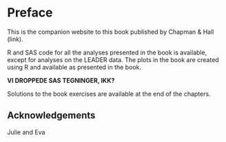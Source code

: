 # Preface {.unnumbered}

This is the companion website to this book published by Chapman & Hall (link).

R and SAS code for all the analyses presented in the book is available, except for analyses on the LEADER data. The plots in the book are created using R and available as presented in the book.

**VI DROPPEDE SAS TEGNINGER, IKK?**

Solutions to the book exercises are available at the end of the chapters.

## Acknowledgements {.unnumbered}

Julie and Eva
